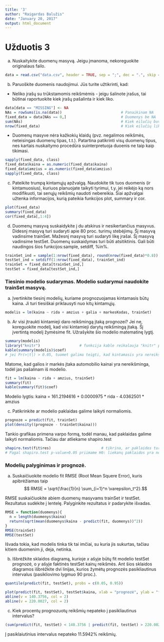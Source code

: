 ---
title: '3'
author: "Raigardas Balužis"
date: "January 20, 2017"
output: html_document
---
# Užduotis 3 

a) Nuskaitykite duomenų masyvą. Jeigu įmanoma, nekoreguokite originalaus failo.
```{r}
data = read.csv("data.csv", header = TRUE, sep = ";", dec = ".", skip = 7)
```
b) Paruoškite duomenis naudojimui. Jūs turite užtikrinti, kad:

* Neliko įrašų su trūkstamomis reikšmėmis - jeigu šalinote įrašus, tai būtinai raportuokite kiek įrašų pašalinta ir kiek liko.
```{r}
data[data == "MISSING"] <- NA
NAs = rowSums(is.na(data))                           # Panaikinam NA
fixed_data = data[NAs == 0,]                         # Duomenys be NA
sum(NAs)                                             # Kiek eilučių buvo su NA(t.y. kiek panaikinom)
nrow(fixed_data)                                     # Kiek eilučių liko po NA pašalinimo
```
* Duomenų masyve nėra kažkokių klaidų (pvz. negalimos reikšmės, neteisingas duomenų tipas, t.t.). Patartina patikrinti visų duomenų tipus, nes kartais nuskaitymo procedūra suinterpretuoja duoenis ne taip kaip tikimasi.
```{r}
sapply(fixed_data, class) 
fixed_data$kaina = as.numeric(fixed_data$kaina)
fixed_data$amzius = as.numeric(fixed_data$amzius)
sapply(fixed_data, class)                         
```
c) Pateikite trumpą kintamųjų apžvalgą. Naudokite tik tuos duomenis (ir kintamuosius), kuriuos planuojate taikyti tyrimui, t.y. jei reikėjo ką nors modifikuoti, tai senųjų reikšmių naudoti nebereikia. Šiai apžvalgai užtenka informacijos, kurią pateikia funkcijos plot, summary ir cor.
```{r}
plot(fixed_data)
summary(fixed_data)
cor(fixed_data[,1:4])
```
d) Duomenų masyvą suskaidykite į du atskirus ir nesikertančius masyvus. Didesnį masyvą turi sudaryti apie 80 proc. turimų stebėjimų. Šį masyvą vadinsime trainSet. Mažesnį masyvą turi sudaryti likę įrašai. Šį masyvą vadinsime testSet. Duomenų suskaidymas turi būti atsitiktinis. Gali būti naudingos šios funkcijos:sample, setdiff, %in%.
```{r}
trainSet_ind = sample(1:nrow(fixed_data), round(nrow(fixed_data)*0.8)) # Atsitiktinių indeksų aibė (80% duomenų)
testSet_ind = setdiff(1:nrow(fixed_data), trainSet_ind)                # Atsitiktinių indeksų aibė, (20% duomenų)
trainSet = fixed_data[trainSet_ind,]                                   # 80%
testSet = fixed_data[testSet_ind,]                                     # 20%
```
### Tiesinio modelio sudarymas. Modelio sudarymui naudokite trainSet masyvą.

a) Įvertinkite tiesinį modelių, kuriame prognozuojamas kintamasis būtų kaina. Ji turi tiesiškai priklausyti nuo kitų kintamųjų.
```{r}
modelis = lm(kaina ~ rida + amzius + galia + markesKodas, trainSet)
```
b) Ar visi įtraukti kintamieji daro reikšmingą įtaką prognozei? Jei ne, koreguokite modelį, kad visi kintamieji darytų reikšmingą įtaką. Šį įvertintą modelį žymėsime fit. Užrašykite šio modelio matematinę lygtį.
```{r}
summary(modelis)
library("knitr")                  # funkcija kable reikalauja "knitr" paketo
kable(summary(modelis)$coef)
# jei Pr(>|t|) > 0.05, tuomet galima teigti, kad kintamasis yra nereikšmingas mpg, todėl jį galima pašalinti
```
Matome, kad galios ir markės įtaka automobilio kainai yra nereikšminga, todėl jas pašalinam iš modelio.
```{r}
fit = lm(kaina ~ rida + amzius, trainSet)
summary(fit)
kable(summary(fit)$coef)
```

Modelio lygtis: kaina = 161.2194616 + 0.0000975 * rida - 4.0362501 * amzius

c) Patikrinkite ar modelio paklaidas galime laikyti normaliomis.
```{r}
prognoze = predict(fit, trainSet)
plot(density((prognoze - trainSet$kaina)))
```

Tankio grafikas primena varpo formą, todėl manau, kad paklaidas galime laikyti normaliomis.
Tačiau dar atliekame shapiro.test

```{r}
shapiro.test(fit$res)                       # tikrina, ar paklaidos turi normalųjį skirstinį
# Pagal shapiro.test p-value>0.05 priimame H0: liekanų paklaidos yra normalios.
```

### Modelių palyginimas ir prognozė.

a) Suskaičiuokite modelio fit RMSE (Root Mean Squere Error), kuris apibrėžiamas taip $$ RMSE = \sqrt{\frac{1}{n} \sum_{i=1}^n \varepsilon_t^2}.$$

RMSE suskaičiuokite abiem duomenų masyvams trainSet ir testSet. Rezultatus sudėkite į lentelę. Palyginkite rezultatus ir padarykite išvadas.
```{r}
RMSE = function(duomenys){
  n = length(duomenys$kaina)
  return(sqrt(mean(duomenys$kaina - predict(fit, duomenys))^2))
}
RMSE(trainSet)
RMSE(testSet)
```

Išvada tokia, kad modelis tinka tik tai imčiai, su kuria jis sukurtas, tačiau kitiem duomenim ji, deja, netinka.

b) Išbrėžkite sklaidos diagramą, kurioje $x$ ašyje būtų fit modelio testSet prognozė, o $y$ ašyje faktinės testSet kainų reikšmės. Ant šios sklaidos diagramos išbrėžkite dvi linijas, kurios žymėtų prognozės pasikliautinus intervalus (pasikliovimo lygmuo 90 proc.).
```{r}
quantile(predict(fit, testSet), probs = c(0.05, 0.95))

plot(predict(fit, testSet), testSet$kaina, xlab = "prognozė", ylab = "faktinės reikšmės")
abline(v = 140.3756, col = 2)
abline(v = 220.0027, col = 2)

```

c) Kiek procentų prognozuotų reikšmių nepateko į pasikliautinus intervalus?
```{r}
(sum(predict(fit, testSet) < 140.3756 | predict(fit, testSet) > 220.0027)) / length(predict(fit, testSet)) * 100
```

Į pasiklaiutinius intervalus nepateko 11.5942% reikšmių.








